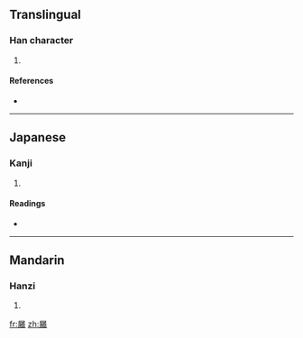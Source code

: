 ==Translingual==

===Han character===
{{Han char|rn=44|rad=尸|as=16|sn=19|four=|canj=尸女一月 (SVMB)}}

# {{defn|Han|sort=尸16}}

====References====
* {{Han ref|kx=0304.040|dkj=07815|dj=0602.130|hdz=20982.070|uh=5C6B|ud=23659}}

----

==Japanese==

===Kanji===
{{ja-kanji|grade=|rs=尸16}}

# {{defn|Japanese|sort=尸16}}

====Readings====
* {{ja-readings|on=[[きゃく]] (kyaku)|kun=}}

----

==Mandarin==

===Hanzi===
{{cmn-hanzi|pin=[[jué]] ([[jue2]])|wg=chüeh<sup>2</sup>}}

# {{defn|Mandarin|sort=尸16}}

[[fr:屫]]
[[zh:屫]]